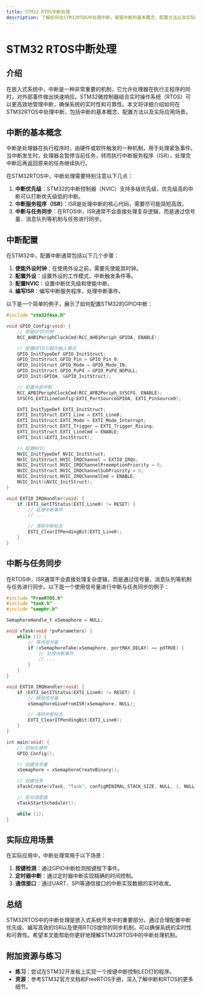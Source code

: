 ```yaml
---
title: STM32 RTOS中断处理
description: 了解如何在STM32RTOS中处理中断，掌握中断的基本概念、配置方法以及实际应用场景。
---
```


# STM32 RTOS中断处理

## 介绍

在嵌入式系统中，中断是一种非常重要的机制，它允许处理器在执行主程序的同时，对外部事件做出快速响应。STM32微控制器结合实时操作系统（RTOS）可以更高效地管理中断，确保系统的实时性和可靠性。本文将详细介绍如何在STM32RTOS中处理中断，包括中断的基本概念、配置方法以及实际应用场景。

## 中断的基本概念

中断是处理器在执行程序时，由硬件或软件触发的一种机制，用于处理紧急事件。当中断发生时，处理器会暂停当前任务，转而执行中断服务程序（ISR），处理完中断后再返回原来的任务继续执行。

在STM32RTOS中，中断处理需要特别注意以下几点：

1. **中断优先级**：STM32的中断控制器（NVIC）支持多级优先级，优先级高的中断可以打断优先级低的中断。
2. **中断服务程序（ISR）**：ISR是处理中断的核心代码，需要尽可能简短高效。
3. **中断与任务同步**：在RTOS中，ISR通常不会直接处理复杂逻辑，而是通过信号量、消息队列等机制与任务进行同步。

## 中断配置

在STM32中，配置中断通常包括以下几个步骤：

1. **使能外设时钟**：在使用外设之前，需要先使能其时钟。
2. **配置外设**：设置外设的工作模式、中断触发条件等。
3. **配置NVIC**：设置中断优先级和使能中断。
4. **编写ISR**：编写中断服务程序，处理中断事件。

以下是一个简单的例子，展示了如何配置STM32的GPIO中断：

```c
#include "stm32f4xx.h"

void GPIO_Config(void) {
    // 使能GPIO时钟
    RCC_AHB1PeriphClockCmd(RCC_AHB1Periph_GPIOA, ENABLE);

    // 配置GPIO引脚为输入模式
    GPIO_InitTypeDef GPIO_InitStruct;
    GPIO_InitStruct.GPIO_Pin = GPIO_Pin_0;
    GPIO_InitStruct.GPIO_Mode = GPIO_Mode_IN;
    GPIO_InitStruct.GPIO_PuPd = GPIO_PuPd_NOPULL;
    GPIO_Init(GPIOA, &GPIO_InitStruct);

    // 配置外部中断
    RCC_APB2PeriphClockCmd(RCC_APB2Periph_SYSCFG, ENABLE);
    SYSCFG_EXTILineConfig(EXTI_PortSourceGPIOA, EXTI_PinSource0);

    EXTI_InitTypeDef EXTI_InitStruct;
    EXTI_InitStruct.EXTI_Line = EXTI_Line0;
    EXTI_InitStruct.EXTI_Mode = EXTI_Mode_Interrupt;
    EXTI_InitStruct.EXTI_Trigger = EXTI_Trigger_Rising;
    EXTI_InitStruct.EXTI_LineCmd = ENABLE;
    EXTI_Init(&EXTI_InitStruct);

    // 配置NVIC
    NVIC_InitTypeDef NVIC_InitStruct;
    NVIC_InitStruct.NVIC_IRQChannel = EXTI0_IRQn;
    NVIC_InitStruct.NVIC_IRQChannelPreemptionPriority = 0;
    NVIC_InitStruct.NVIC_IRQChannelSubPriority = 0;
    NVIC_InitStruct.NVIC_IRQChannelCmd = ENABLE;
    NVIC_Init(&NVIC_InitStruct);
}

void EXTI0_IRQHandler(void) {
    if (EXTI_GetITStatus(EXTI_Line0) != RESET) {
        // 处理中断事件
        // ...

        // 清除中断标志
        EXTI_ClearITPendingBit(EXTI_Line0);
    }
}
```

## 中断与任务同步

在RTOS中，ISR通常不会直接处理复杂逻辑，而是通过信号量、消息队列等机制与任务进行同步。以下是一个使用信号量进行中断与任务同步的例子：

```c
#include "FreeRTOS.h"
#include "task.h"
#include "semphr.h"

SemaphoreHandle_t xSemaphore = NULL;

void vTask(void *pvParameters) {
    while (1) {
        // 等待信号量
        if (xSemaphoreTake(xSemaphore, portMAX_DELAY) == pdTRUE) {
            // 处理中断事件
            // ...
        }
    }
}

void EXTI0_IRQHandler(void) {
    if (EXTI_GetITStatus(EXTI_Line0) != RESET) {
        // 释放信号量
        xSemaphoreGiveFromISR(xSemaphore, NULL);

        // 清除中断标志
        EXTI_ClearITPendingBit(EXTI_Line0);
    }
}

int main(void) {
    // 初始化硬件
    GPIO_Config();

    // 创建信号量
    xSemaphore = xSemaphoreCreateBinary();

    // 创建任务
    xTaskCreate(vTask, "Task", configMINIMAL_STACK_SIZE, NULL, 1, NULL);

    // 启动调度器
    vTaskStartScheduler();

    while (1);
}
```

## 实际应用场景

在实际应用中，中断处理常用于以下场景：

1. **按键检测**：通过GPIO中断检测按键按下事件。
2. **定时器中断**：通过定时器中断实现精确的时间控制。
3. **通信接口**：通过UART、SPI等通信接口的中断实现数据的实时收发。

## 总结

STM32RTOS中的中断处理是嵌入式系统开发中的重要部分。通过合理配置中断优先级、编写高效的ISR以及使用RTOS提供的同步机制，可以确保系统的实时性和可靠性。希望本文能帮助你更好地理解STM32RTOS中的中断处理机制。

## 附加资源与练习

- **练习**：尝试在STM32开发板上实现一个按键中断控制LED灯的程序。
- **资源**：参考STM32官方文档和FreeRTOS手册，深入了解中断和RTOS的更多细节。